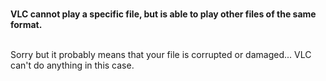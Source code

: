 <br>
'''VLC cannot play a specific file, but is able to play other files of the same format.'''

<br>

Sorry but it probably means that your file is corrupted or damaged... VLC can't do anything in this case.
{{VSG}}